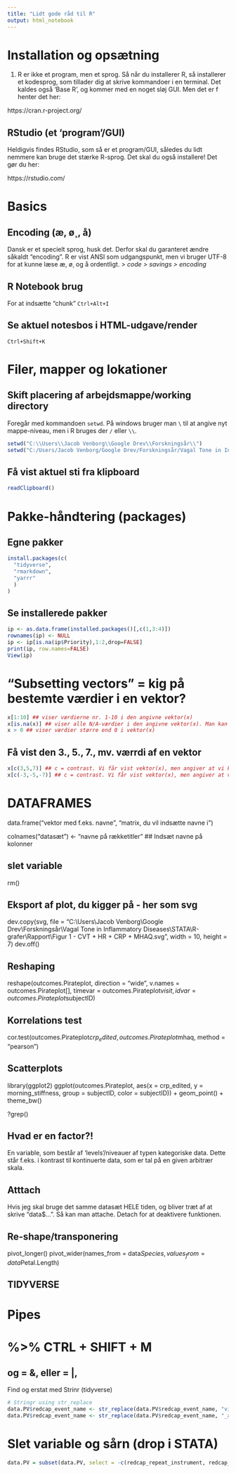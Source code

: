 ---
title: "Lidt gode råd til R"
output: html_notebook
---

# Installation og opsætning
1)
R er ikke et program, men et sprog. Så når du installerer R, så installerer et kodesprog, som tillader dig at skrive kommandoer i en terminal. Det kaldes også 'Base R', og kommer med en noget sløj GUI. Men det er f henter det her:

https://cran.r-project.org/

## RStudio (et 'program'/GUI)
Heldigvis findes RStudio, som så er et program/GUI, således du lidt nemmere kan bruge det stærke R-sprog. Det skal du også installere! Det gør du her:

https://rstudio.com/

# Basics
## Encoding (æ, ø¸, å)
Dansk er et specielt sprog, husk det. Derfor skal du garanteret ændre såkaldt "encoding". R er vist ANSI som udgangspunkt, men vi bruger UTF-8 for at kunne læse æ, ø¸ og å ordentligt.
*> code > savings > encoding*

## R Notebook brug
For at indsætte "chunk"
`Ctrl+Alt+I`

## Se aktuel notesbos i HTML-udgave/render
`Ctrl+Shift+K`

# Filer, mapper og lokationer

## Skift placering af arbejdsmappe/working directory
Foregår med kommandoen `setwd`. På windows bruger man `\` til at angive nyt mappe-niveau, men i R bruges der `/` eller `\\`. 

```{r}
setwd("C:\\Users\\Jacob Venborg\\Google Drev\\Forskningsår\\")
setwd("C:/Users/Jacob Venborg/Google Drev/Forskningsår/Vagal Tone in Inflammatory Diseases/STATA/")
```

## Få vist aktuel sti fra klipboard
```{r}
readClipboard()
```


# Pakke-håndtering (packages)
## Egne pakker
```{r}
install.packages(c(
  "tidyverse",
  "rmarkdown",
  "yarrr"
  )
)
```

## Se installerede pakker
```{r}
ip <- as.data.frame(installed.packages()[,c(1,3:4)])
rownames(ip) <- NULL
ip <- ip[is.na(ip$Priority),1:2,drop=FALSE]
print(ip, row.names=FALSE)
View(ip)
```

# "Subsetting vectors" = kig på bestemte værdier i en vektor?
```{r}
x[1:10] ## viser værdierne nr. 1-10 i den angivne vektor(x)
x[is.na(x)] ## viser alle N/A-værdier i den angivne vektor(x). Man kan bruge "!" for at gøre det modsatte
x > 0 ## viser værdier større end 0 i vektor(x)

```

## Få vist den 3., 5., 7., mv. værrdi af en vektor
```{r}
x[c(3,5,7)] ## c = contrast. Vi får vist vektor(x), men angiver at vi kun vil se nr. 3, 5, 7 i vektor(x)
x[c(-3,-5,-7)] ## c = contrast. Vi får vist vektor(x), men angiver at vi vil se vektor(x) UNDTAGEN nr. 3, 5, 7 i vektor(x)
```

# DATAFRAMES ####
data.frame("vektor med f.eks. navne", "matrix, du vil indsætte navne i")

colnames("datasæt") <- "navne på rækketitler" ## Indsæt navne på kolonner


## slet variable
rm()

## Eksport af plot, du kigger på - her som svg
dev.copy(svg, file = "C:\\Users\\Jacob Venborg\\Google Drev\\Forskningsår\\Vagal Tone in Inflammatory Diseases\\STATA\\R-grafer\\Rapport\\Figur 1 - CVT + HR + CRP + MHAQ.svg", width = 10, height = 7)
dev.off()

## Reshaping
reshape(outcomes.Pirateplot,
        direction = "wide",
        v.names = outcomes.Pirateplot[],
        timevar = outcomes.Pirateplot$visit,
        idvar = outcomes.Pirateplot$subjectID)

## Korrelations test
cor.test(outcomes.Pirateplot$crp_edited, outcomes.Pirateplot$mhaq, method = "pearson")

## Scatterplots
library(ggplot2)
ggplot(outcomes.Pirateplot, aes(x = crp_edited, y = morning_stiffness, group = subjectID, color = subjectID)) +
  geom_point() +
  theme_bw() 

?grep()

## Hvad er en factor?!
En variable, som består af 'levels'/niveauer af typen kategoriske data. Dette står f.eks. i kontrast til kontinuerte data, som er tal på en given arbitrær skala.

## Atttach
Hvis jeg skal bruge det samme datasæt HELE tiden, og bliver træt af at skrive "data$...". Så kan man attache. Detach for at deaktivere funktionen.

## Re-shape/transponering
pivot_longer()
pivot_wider(names_from = data$Species, values_from = data$Petal.Length)

## TIDYVERSE ##
# Pipes
# %>% CTRL + SHIFT + M

## og = &, eller = |, 

Find og erstat med Strinr (tidyverse)
```{r}
# Stringr using str_replace
data.PV$redcap_event_name <- str_replace(data.PV$redcap_event_name, "visit_", "")
data.PV$redcap_event_name <- str_replace(data.PV$redcap_event_name, "_arm_1", "")
```

# Slet variable og sårn (drop i STATA)
```{r}
data.PV = subset(data.PV, select = -c(redcap_repeat_instrument, redcap_repeat_instance))

```

